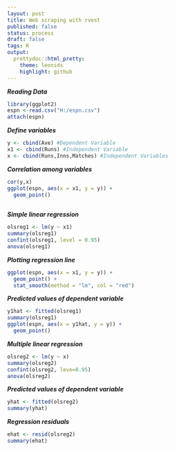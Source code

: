 ```yaml
---
layout: post
title: Web scraping with rvest
published: false
status: process
draft: false
tags: R 
output:
  prettydoc::html_pretty:
    theme: leonids
    highlight: github
---
```




***Reading Data***
```r
library(ggplot2)
espn <-read.csv("H:/espn.csv")
attach(espn)
```

***Define variables***
```r
y <- cbind(Ave) #Dependent Variable
x1 <- cbind(Runs) #Independent Variable
x <- cbind(Runs,Inns,Matches) #Independent Variables

```

***Correlation among variables***
```r
cor(y,x)
ggplot(espn, aes(x = x1, y = y)) + 
  geom_point() 
  
```

***Simple linear regression***
```r
olsreg1 <- lm(y ~ x1)
summary(olsreg1)
confint(olsreg1, level = 0.95)
anova(olsreg1)

```

***Plotting regression line*** 
```r

ggplot(espn, aes(x = x1, y = y)) + 
  geom_point() +
  stat_smooth(method = "lm", col = "red")


```

***Predicted values of dependent variable***
```r

y1hat <- fitted(olsreg1)
summary(olsreg1)
ggplot(espn, aes(x = y1hat, y = y)) + 
  geom_point() 

```

***Multiple linear regression***
```r
olsreg2 <- lm(y ~ x)
summary(olsreg2)
confint(olsreg2, leve=0.95)
anova(olsreg2)
```

***Predicted values of dependent variable***
```r
yhat <- fitted(olsreg2)
summary(yhat)
```

***Regression residuals***
```r
ehat <- resid(olsreg2)
summary(ehat)
```

